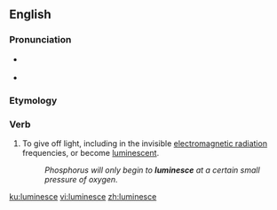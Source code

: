 ==English==

===Pronunciation===
* {{a|US}} {{IPA|/lumɪˈnɛs/|lang=en}}
* {{rhymes|ɛs|lang=en}}

===Etymology===
{{back-form|luminescent|lang=en}}

===Verb===
{{en-verb|luminesc}}

# To give off light, including in the invisible [[electromagnetic radiation]] frequencies, or become [[luminescent]].
#: ''Phosphorus will only begin to '''luminesce''' at a certain small pressure of oxygen.''

[[ku:luminesce]]
[[vi:luminesce]]
[[zh:luminesce]]